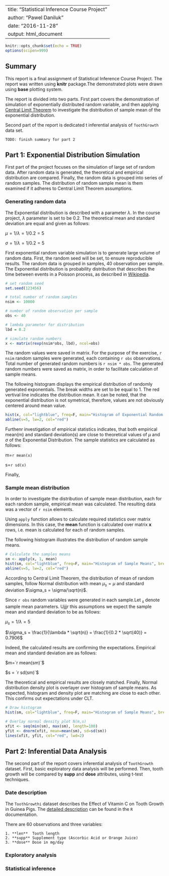 --
title: "Statistical Inference Course Project"
author: "Pawel Daniluk"
date: "2016-11-28"
output: html_document
---

```{r setup, include=FALSE}
knitr::opts_chunk$set(echo = TRUE)
options(scipen=999)
```

## Summary

This report is a final assignment of Statistical Inference Course Project. The report was written using **knitr** package.The demonstrated plots were drawn using **base** plotting system. 

The report is divided into two parts. First part covers the demonstration of simulation of exponentially distributed random variable, and then applying [Central Limit Theorem](https://en.wikipedia.org/wiki/Central_limit_theorem) to investigate the distribution of sample mean of the exponential distribution.

Second part of the report is dedicated t inferential analysis of `ToothGrowth` data set. 

`TODO: finish summary for part 2`

## Part 1: Exponential Distribution Simulation

First part of the project focuses on the simulation of large set of random data. After random data is generated, the theoretical and empirical distribution are compared. Finally, the random data is grouped into series of random samples. The distribution of random sample mean is them examined if it adheres to Central Limit Theorem assumptions.

### Generating random data

The Exponential distribution is described with a parameter $\lambda$. 
In the course project, $\lambda$ parameter is set to be 0.2.
The theoretical mean and standard deviation are equal and given as follows:

$\mu=1/\lambda=1/0.2=5$

$\sigma=1/\lambda=1/0.2=5$

First exponential random variable simulation is to generate large volume of random data. 
First, the random seed will be set, to ensure reproducible results. The random data is grouped in samples, 40 observation per sample.
The Exponential distribution is probability distribution that describes the time between events in a Poisson process, as described in [Wikipedia](https://en.wikipedia.org/wiki/Exponential_distribution).

```{r sim}
# set random seed
set.seed(123456)

# total number of random samples
nsim <- 10000

# number of random observation per sample
obs <- 40

# lambda parameter for distribution
lbd = 0.2

# simulate random numbers
x <- matrix(rexp(nsim*obs, lbd), ncol=obs)
```

The random values were saved in matrix. 
For the purpose of the exercise, `r nsim` random samples were generated, each containing `r obs` observations. 
Total number of generated random numbers is `r nsim * obs`. The generated random numbers were saved as matrix, in order to facilitate calculation of sample means. 

The following histogram displays the empirical distribution of randomly generated exponentials. The break widths are set to be equal to 1. The red vertival line indicates the distribution mean. It can be noted, that the exponential distribution is not symetrical, therefore, values are not obviously centered around mean value.

```{r emp_hist}
hist(x, col="lightblue", freq=F, main="Histogram of Exponential Random Distribution", breaks=60)
abline(v=5, lw=2, col="red")
```

Furthenr investigation of empirical statistics indicates, that both empirical mean(m) and standard deviation(s) are close to theoretical values of $\mu$ and $\sigma$ of the Exponential Distribution.
The sample statistics are calculated as follows:

m=`r mean(x)`

s=`r sd(x)`

Finally, 

### Sample mean distribution 

In order to investigate the distribution of sample mean distribution, each for each random sample, empirical mean was calculated. The resulting data was a vector of `r nsim` elements.

Using `apply` function allows to calculate required statistics over matrix dimensions. In this case, the **mean** function is calculated over matrix **x** rows, i.e. mean is calculated for each of random samples.

The following histogram illustrates the distribution of random sample means. 

```{r means}
# Calculate the samples means
sm <- apply(x, 1, mean)
hist(sm, col="lightblue", freq=F, main="Histogram of Sample Means", breaks=9)
abline(v=5, lw=2, col="red")
```

According to Central Limit Theorem, the distribution of mean of random samples, follow Normal distribution with mean $\mu_s=\mu$ and standard deviation $\sigma_s = \sigma/\sqrt(n)$.

Since `r obs` random variables were generated in each sample.Let $_s$ denote sample mean parameters. Ujjjr this assumptions we expect the sample mean and standard deviation to be as follows:


$\mu_s = 1/\lambda=5$

$\sigma_s = \frac{1}{\lambda * \sqrt(n)} = \frac{1}{0.2 * \sqrt(40)} = 0.7906$

Indeed, the calculated results are confirming the expectations. Empirical mean and standard deviation are as follows:

$m=`r mean(sm)`$

$s = `r sd(sm)`$

The theoretical and empirical results are closely matched. Finally, Normal distribution density plot is  overlayer over histogram of sample means. As expected, histogram and density plot are matching are close to each other. This confirms out expectations under CLT.

```{r ovrl}
# Draw histogram
hist(sm, col="lightblue", freq=F, main="Histogram of Sample Means", breaks=9)

# Overlay normal density plot N(m,s)
xfit <- seq(min(sm), max(sm), length=100)
yfit <- dnorm(xfit, mean=mean(sm), sd=sd(sm))
lines(xfit, yfit, col="red", lwd=2)
```

## Part 2: Inferential Data Analysis

The second part of the report covers inferential analysis of `ToothGrowth` dataset. First, basic exploratory data analysis will be performed. Then, tooth growth will be compared by **supp** and **dose** attributes, using t-test techniques.  

### Date description

The `ToothGrowthi` dataset describes the Effect of Vitamin C on Tooth Growth in Guinea Pigs. The [detailed description](https://stat.ethz.ch/R-manual/R-devel/library/datasets/html/ToothGrowth.html) can be found in the `R` documentation.

There are 60 observations and three variables:

    1. **len**  Tooth length 
    2. **supp** Supplement type (Ascorbic Acid or Orange Juice)
    3. **dose** Dose in mg/day 

### Exploratory analysis


### Statistical inference


